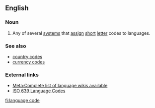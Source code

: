 {{selfref|For a guide to the use of language codes on Wiktionary, see [[Wiktionary:Index to templates/languages]]}}
==English==
{{wikipedia}}

===Noun===
{{en-noun|sg=[[language]] [[code]]}}

# Any of several [[system]]s that [[assign]] [[short]] [[letter]] codes to languages.

===See also===
*[[country code]]s
*[[currency code]]s

===External links===
*[[meta:List of Wikipedias|Meta:Complete list of language wikis available]]
*[http://www.loc.gov/standards/iso639-2/php/code_list.php ISO 639 Language Codes]

[[fi:language code]]